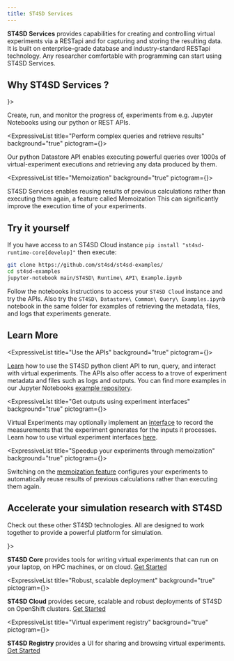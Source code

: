 ```yaml
---
title: ST4SD Services
---
```



<!--

  Copyright IBM Inc. All Rights Reserved.
  SPDX-License-Identifier: Apache-2.0

-->





<!---
VV: Some interesting looking pictograms that could represent "data"
<NaturalLanguageUnderstanding />
<Assets />
<Receipt />
<FileBackup />
-->

**ST4SD Services** provides capabilities for creating and controlling virtual experiments via a RESTapi and for capturing and storing the resulting data.
It is built on enterprise-grade database and industry-standard RESTapi technology.
Any researcher comfortable with programming can start using ST4SD Services.

## Why ST4SD Services ?

<div className="expressive-content-list-group">
  <ExpressiveList
    title="APIs to launch and control virtual experiments"
    background="true"
    pictogram={<AppDeveloper />}>

Create, run, and monitor the progress of, experiments from e.g. Jupyter Notebooks using our python or REST APIs.

  </ExpressiveList>


  <ExpressiveList
    title="Perform complex queries and retrieve results"
    background="true"
    pictogram={<Construct />}>

Our python Datastore API enables executing powerful queries over 1000s of virtual-experiment executions and retrieving any data produced by them.

  </ExpressiveList>

  <ExpressiveList
    title="Memoization"
    background="true"
    pictogram={<AcceleratedComputing />}>

ST4SD Services enables reusing results of previous calculations rather than executing them again, a feature called Memoization
This can significantly improve the execution time of your experiments.

  </ExpressiveList>
</div>


## Try it yourself

If you have access to an ST4SD Cloud instance `pip install "st4sd-runtime-core[develop]"` then execute:

```bash
git clone https://github.com/st4sd/st4sd-examples/
cd st4sd-examples
jupyter-notebook main/ST4SD\ Runtime\ API\ Example.ipynb
```

Follow the notebooks instructions to access your `ST4SD Cloud` instance and try the APIs.
Also try the `ST4SD\ Datastore\ Common\ Query\ Examples.ipynb` notebook in the same folder for examples of retrieving the metadata, files, and logs that experiments generate.


## Learn More

<div className="expressive-content-list-group">

  <ExpressiveList
    title="Use the APIs"
    background="true"
    pictogram={<ServerOperatingSystems />}>

[Learn](/running-workflows-on-openshift) how to use the ST4SD python client API to run, query, and interact with virtual experiments.
The APIs also offer access to a trove of experiment metadata and files such as logs and outputs.
You can find more examples in our Jupyter Notebooks [example repository](https://github.ibm.com/st4sd/st4sd-examples).

  </ExpressiveList>

  <ExpressiveList
    title="Get outputs using experiment interfaces"
    background="true"
    pictogram={<NaturalLanguageUnderstanding />}>

Virtual Experiments may optionally implement an [interface](/writing-a-virtual-experiment-interface) to record the measurements that the experiment generates for the inputs it processes.
Learn how to use virtual experiment interfaces [here](/using-a-virtual-experiment-interface).

  </ExpressiveList>

  <ExpressiveList
    title="Speedup your experiments through memoization"
    background="true"
    pictogram={<AcceleratedComputing />}>

Switching on the [memoization feature](/memoization) configures your experiments to automatically reuse results of previous calculations rather than executing them again.

  </ExpressiveList>

</div>

## Accelerate your simulation research with ST4SD

Check out these other ST4SD technologies. All are designed to work together to provide a powerful platform for simulation.

<div className="expressive-content-list-group">
  <ExpressiveList
    title="Multi-platform virtual experiments"
    background="true"
    pictogram={<CodeSyntax />}>

**ST4SD Core** provides tools for writing virtual experiments that can run on your laptop, on HPC machines, or on cloud. [Get Started](/st4sd-core-getting-started)

  </ExpressiveList>

   <ExpressiveList
    title="Robust, scalable deployment"
    background="true"
    pictogram={<Kubernetes />}>

 **ST4SD Cloud** provides secure, scalable and robust deployments of ST4SD on  OpenShift clusters. [Get Started](/st4sd-cloud-getting-started)

  </ExpressiveList>

  <ExpressiveList
    title="Virtual experiment registry"
    background="true"
    pictogram={<CarbonForIbmDotcom />}>

**ST4SD Registry** provides a UI for sharing and browsing virtual experiments. [Get Started](/st4sd-registry-getting-started)

  </ExpressiveList>

</div>
